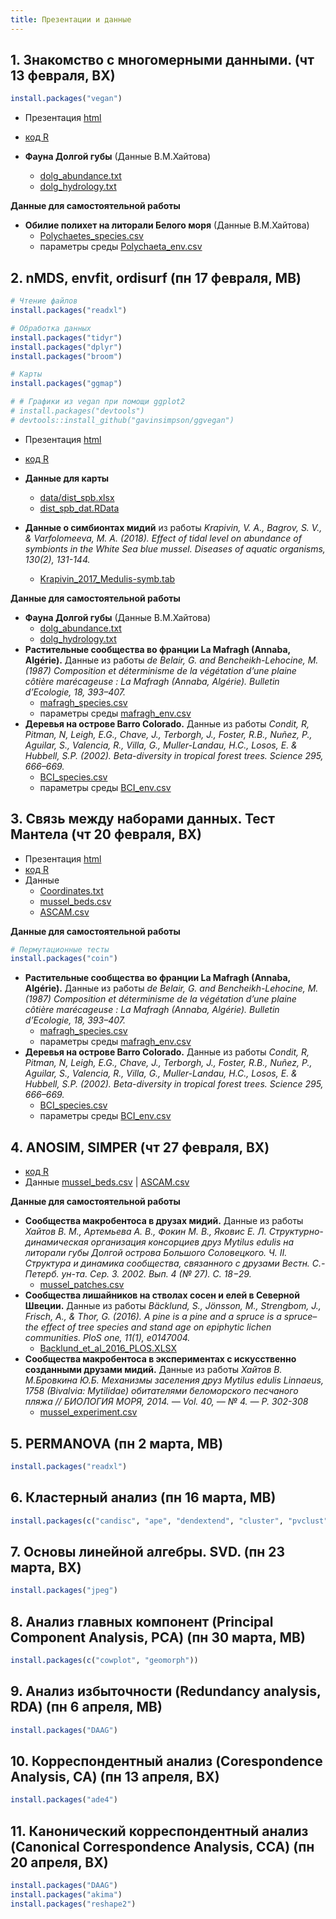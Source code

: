 ```yaml
---
title: Презентации и данные
---
```


## 1. Знакомство с многомерными данными. (чт 13 февраля, ВХ)

```r
install.packages("vegan")
```

- Презентация [html](01_multivariate_data_and_dissimilarities.html)

- [код R](01_multivariate_data_and_dissimilarities_code.R)

- __Фауна Долгой губы__ (Данные В.М.Хайтова)
    + [dolg_abundance.txt](data/dolg_abundance.txt)
    + [dolg_hydrology.txt](data/dolg_hydrology.txt) 

**Данные для самостоятельной работы**

- __Обилие полихет на литорали Белого моря__ (Данные В.М.Хайтова)
    + [Polychaetes_species.csv](data/Polychaetes_species.csv)
    + параметры среды [Polychaeta_env.csv](data/Polychaeta_env.csv)

## 2. nMDS, envfit, ordisurf (пн 17 февраля, МВ)

```r
# Чтение файлов
install.packages("readxl")

# Обработка данных
install.packages("tidyr")
install.packages("dplyr")
install.packages("broom")

# Карты
install.packages("ggmap")

# # Графики из vegan при помощи ggplot2
# install.packages("devtools")
# devtools::install_github("gavinsimpson/ggvegan")
```

- Презентация [html](02_nMDS.html)

- [код R](02_nMDS_code.R)

- __Данные для карты__
    + [data/dist_spb.xlsx](data/dist_spb.xlsx)
    + [dist_spb_dat.RData](data/dist_spb_dat.RData)

- __Данные о симбионтах мидий__ из работы *Krapivin, V. A., Bagrov, S. V., & Varfolomeeva, M. A. (2018). Effect of tidal level on abundance of symbionts in the White Sea blue mussel. Diseases of aquatic organisms, 130(2), 131-144.*
    + [Krapivin_2017_Medulis-symb.tab](data/Krapivin_2017_Medulis-symb.tab)


**Данные для самостоятельной работы**

- __Фауна Долгой губы__ (Данные В.М.Хайтова)
    + [dolg_abundance.txt](data/dolg_abundance.txt)
    + [dolg_hydrology.txt](data/dolg_hydrology.txt)

- __Растительные сообщества во франции La Mafragh (Annaba, Algérie).__ Данные из работы  *de Belair, G. and Bencheikh-Lehocine, M. (1987) Composition et déterminisme de la végétation d'une plaine côtière marécageuse : La Mafragh (Annaba, Algérie). Bulletin d'Ecologie, 18, 393–407.*
    + [mafragh_species.csv](data/mafragh_species.csv)
    + параметры среды [mafragh_env.csv](data/mafragh_env.csv)

- __Деревья на острове Barro Colorado.__ Данные из работы *Condit, R, Pitman, N, Leigh, E.G., Chave, J., Terborgh, J., Foster, R.B., Nuñez, P., Aguilar, S., Valencia, R., Villa, G., Muller-Landau, H.C., Losos, E. & Hubbell, S.P. (2002). Beta-diversity in tropical forest trees. Science 295, 666–669.*
    + [BCI_species.csv](data/BCI_species.csv)
    + параметры среды [BCI_env.csv](data/BCI_env.csv)

## 3. Связь между наборами данных. Тест Мантела (чт 20 февраля, ВХ)


- Презентация [html](03_Mantel_correlation-based_methods.html)
- [код R](03_Mantel_correlation-based_methods.R)
- Данные
    + [Coordinates.txt](data/Coordinates.txt)
    + [mussel_beds.csv](data/mussel_beds.csv)
    + [ASCAM.csv](data/ASCAM.csv)

**Данные для самостоятельной работы**

```r
# Пермутационные тесты
install.packages("coin")
```

- __Растительные сообщества во франции La Mafragh (Annaba, Algérie).__ Данные из работы  *de Belair, G. and Bencheikh-Lehocine, M. (1987) Composition et déterminisme de la végétation d'une plaine côtière marécageuse : La Mafragh (Annaba, Algérie). Bulletin d'Ecologie, 18, 393–407.*
    + [mafragh_species.csv](data/mafragh_species.csv)
    + параметры среды [mafragh_env.csv](data/mafragh_env.csv)

- __Деревья на острове Barro Colorado.__ Данные из работы *Condit, R, Pitman, N, Leigh, E.G., Chave, J., Terborgh, J., Foster, R.B., Nuñez, P., Aguilar, S., Valencia, R., Villa, G., Muller-Landau, H.C., Losos, E. & Hubbell, S.P. (2002). Beta-diversity in tropical forest trees. Science 295, 666–669.*
    + [BCI_species.csv](data/BCI_species.csv)
    + параметры среды [BCI_env.csv](data/BCI_env.csv)



## 4. ANOSIM, SIMPER (чт 27 февраля, ВХ)

<!-- - Презентация [html](04_ANOSIM_SIMPER.html) -->
- [код R](04_ANOSIM_SIMPER.R)
- Данные [mussel_beds.csv](data/mussel_beds.csv) | [ASCAM.csv](data/ASCAM.csv)

**Данные для самостоятельной работы**

- __Сообщества макробентоса в друзах мидий.__ Данные из работы *Хайтов В. М., Артемьева А. В., Фокин М. В., Яковис Е. Л. Структурно-динамическая организация консорциев друз Mytilus edulis на литорали губы Долгой острова Большого Соловецкого. Ч. II. Структура и динамика сообщества, связанного с друзами  Вестн. С.-Петерб. ун-та. Сер. 3. 2002. Вып. 4 (№ 27). С. 18−29.*
    + [mussel_patches.csv](data/mussel_patches.csv)


- __Сообщества лишайников на стволах сосен и елей в Северной Швеции.__ Данные из работы *Bäcklund, S., Jönsson, M., Strengbom, J., Frisch, A., & Thor, G. (2016). A pine is a pine and a spruce is a spruce–the effect of tree species and stand age on epiphytic lichen communities. PloS one, 11(1), e0147004.*
    + [Backlund_et_al_2016_PLOS.XLSX](data/Backlund_et_al_2016_PLOS.XLSX)


- __Сообщества макробентоса в экспериментах с искусственно созданными друзами мидий.__ Данные из работы *Хайтов В. М.Бровкина Ю.Б. Механизмы заселения друз Mytilus edulis Linnaeus, 1758 (Bivalvia: Mytilidae) обитателями беломорского песчаного пляжа // БИОЛОГИЯ МОРЯ, 2014. — Vol. 40, — № 4. — P. 302-308*
    + [mussel_experiment.csv](data/mussel_experiment.csv)


## 5. PERMANOVA (пн 2 марта, МВ)

```r
install.packages("readxl")
```

<!-- - Презентация [html](05_perMANOVA.html) -->
<!-- - [код R](05_perMANOVA.R) -->
<!-- - Данные  -->
<!--     + [pesch.csv](data/pesch.csv) -->
<!--     + [simulated_data.csv](data/simulated_data.csv) -->

<!-- **Данные для самостоятельной работы** -->

<!-- - [Пояснения к датасетам и задание](05_perMANOVA_task.html) -->

<!-- - __Влияние выпаса скота на зообентос рек о.Тасмания.__ Данные из работы *Magierowski, RH, Davies, PE, Read, SM (2015). Biological and physical data collected from river sites selected across a gradient of catchment area under grazing in northern Tasmania., Version 1. http://doi.org/10.4227/05/54BEEE248D22B. ÆKOS Data Portal, rights owned by University of Tasmania. Accessed 02 Mar 2017.* -->
<!--     + [Grazing_Magierowski_et_al_2015.xls](data/Grazing_Magierowski_et_al_2015.xls) -->

<!-- - __Гематология сонных ящериц _Tiliqua rugosa_.__ Данные из работы *Smyth, A. K., Smee, E., Godfrey, S. S., Crowther, M., Phalen, D. (2014). Haematology of the Sleepy Lizard (Tiliqua rugosa) in Australia's cereal croplands, 2010, Version 1.0. http://doi.org/10.4227/05/537C5C5553F9E. ÆKOS Data Portal, rights owned by University of Adelaide, University of Sydney, Commonwealth Scientific and Industrial Research Organisation. Accessed 03 Mar 2017.* -->
<!--     + [Sleepy lizard.xlsx](data/Sleepy lizard.xlsx) -->

## 6. Кластерный анализ (пн 16 марта, МВ)

```r
install.packages(c("candisc", "ape", "dendextend", "cluster", "pvclust"))
```

<!-- - Презентация [html](06_cluster_analysis.html) -->
<!-- - [код R](06_cluster_analysis.R) -->

<!-- **Данные для самостоятельной работы** -->

<!-- С прошлого занятия. -->

## 7. Основы линейной алгебры. SVD. (пн 23 марта, ВХ)

```r
install.packages("jpeg")
```


<!-- - Презентация [html](07_introduction_to_linear_algebra.html) -->
<!-- - [код R](07_introduction_to_linear_algebra.R) -->
<!-- - Данные  -->
<!--     + [Матрица](data/face.rda) -->


<!-- [**Данные для самостоятельной работы**](07_linear_algebra_task.html) -->


## 8. Анализ главных компонент (Principal Component Analysis, PCA) (пн 30 марта, МВ)

```r
install.packages(c("cowplot", "geomorph"))
```

<!-- - Презентация [html](08_PCA.html) -->
<!-- - [код R](08_PCA.R) -->
<!-- - Данные  -->
<!--     + [jellyfish.csv](data/jellyfish.csv) -->
<!--     + [protein.csv](data/protein.csv) -->

<!-- **Данные для самостоятельной работы** -->

<!-- - Ирисы --- iris{datasets} -->

<!-- (Геометрическаая) морфометрия -->

<!-- - Презентация [html](08_PCA_geometric_morphometrics.html) -->
<!-- - [код R](08_PCA_geometric_morphometrics.R) -->
<!-- - Данные  -->
<!--     + [turtles.txt](data/turtles.txt) -->

## 9. Анализ избыточности (Redundancy analysis, RDA) (пн 6 апреля, МВ)

<!-- - Презентация [html](09_RDA.html) -->
<!-- - [код R](09_RDA.R) -->
<!-- - Данные butterfly{ade4} -->

<!-- **Данные для самостоятельной работы** -->

```r
install.packages("DAAG")
```

<!-- - __Влияние выпаса скота на зообентос рек о.Тасмания.__ Данные из работы *Magierowski, RH, Davies, PE, Read, SM (2015). Biological and physical data collected from river sites selected across a gradient of catchment area under grazing in northern Tasmania., Version 1. http://doi.org/10.4227/05/54BEEE248D22B. ÆKOS Data Portal, rights owned by University of Tasmania. Accessed 02 Mar 2017.* -->
<!--     + [Grazing_Magierowski_et_al_2015.xls](data/Grazing_Magierowski_et_al_2015.xls) -->

<!-- - __Морфометрия поссумов в Австралии.__ Данные из работы *Lindenmayer, D. B., Viggers, K. L., Cunningham, R. B., and Donnelly, C. F. 1995. Morphological variation among columns of the mountain brushtail possum, Trichosurus caninus Ogilby (Phalangeridae: Marsupiala). Australian Journal of Zoology 43: 449-458.* -->
<!--     + possum{DAAG} -->
<!--     + possumsites{DAAG} -->

## 10. Корреспондентный анализ (Corespondence Analysis, CA) (пн 13 апреля, ВХ)

<!-- - Презентация [html](10_CA_and_CA_calculation.html) -->
<!-- - [код R](10_CA_calculation.R) -->
<!-- - Данные [macnally.xlsx](data/macnally.xlsx) -->

<!-- **Данные для самостоятельной работы** -->

```r
install.packages("ade4")
```

<!-- - Растительные сообщества во франции La Mafragh (Annaba, Algérie). Данные из работы  *de Belair, G. and Bencheikh-Lehocine, M. (1987) Composition et déterminisme de la végétation d'une plaine côtière marécageuse : La Mafragh (Annaba, Algérie). Bulletin d'Ecologie, 18, 393–407.* -->
<!--     + [mafragh_species.csv](data/mafragh_species.csv) -->

<!-- - __Крысы.__  -->
<!--     + [bolger1.csv](data/bolger1.csv) -->

<!-- - __Бабочки.__ -->
<!--     + butterfly{ade4} -->

## 11. Канонический корреспондентный анализ (Canonical Correspondence Analysis, CCA) (пн 20 апреля, ВХ)


```r
install.packages("DAAG")
install.packages("akima")
install.packages("reshape2")
```


<!-- - Презентация [html](11_CCA.html) -->
<!-- - [код R](11_CCA.R) -->


<!-- - __Влияние выпаса скота на зообентос рек о.Тасмания.__ Данные из работы *Magierowski, RH, Davies, PE, Read, SM (2015). Biological and physical data collected from river sites selected across a gradient of catchment area under grazing in northern Tasmania., Version 1. http://doi.org/10.4227/05/54BEEE248D22B. ÆKOS Data Portal, rights owned by University of Tasmania. Accessed 02 Mar 2017.* -->
<!--     + [Grazing_Magierowski_et_al_2015.xls](data/Grazing_Magierowski_et_al_2015.xls) -->

<!-- - __Фауна Долгой губы__ (Данные В.М.Хайтова) -->
<!--     + [dolg_abundance.txt](data/dolg_abundance.txt) -->
<!--     + [dolg_hydrology.txt](data/dolg_hydrology.txt)  -->

<!-- - __Обилие полихет на литорали Белого моря__ (Данные В.М.Хайтова) -->
<!--     + [Polychaetes_species.csv](data/Polychaetes_species.csv) -->
<!--     + параметры среды [Polychaeta_env.csv](data/Polychaeta_env.csv) -->

<!-- - Растительные сообщества во франции La Mafragh (Annaba, Algérie). Данные из работы  *de Belair, G. and Bencheikh-Lehocine, M. (1987) Composition et déterminisme de la végétation d'une plaine côtière marécageuse : La Mafragh (Annaba, Algérie). Bulletin d'Ecologie, 18, 393–407.* -->
<!--     + [mafragh_species.csv](data/mafragh_species.csv) -->
<!--     + параметры среды [mafragh_env.csv](data/mafragh_env.csv) -->

<!-- - Деревья на острове Barro Colorado. Данные из работы *Condit, R, Pitman, N, Leigh, E.G., Chave, J., Terborgh, J., Foster, R.B., Nuñez, P., Aguilar, S., Valencia, R., Villa, G., Muller-Landau, H.C., Losos, E. & Hubbell, S.P. (2002). Beta-diversity in tropical forest trees. Science 295, 666–669.* -->
<!--     + [BCI_species.csv](data/BCI_species.csv) -->
<!--     + параметры среды [BCI_env.csv](data/BCI_env.csv) -->


